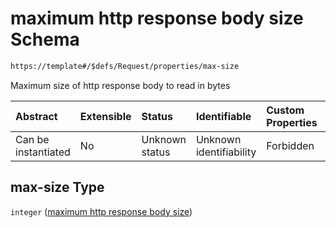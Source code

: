 # maximum http response body size Schema

```txt
https://template#/$defs/Request/properties/max-size
```

Maximum size of http response body to read in bytes

| Abstract            | Extensible | Status         | Identifiable            | Custom Properties | Additional Properties | Access Restrictions | Defined In                                                                             |
| :------------------ | :--------- | :------------- | :---------------------- | :---------------- | :-------------------- | :------------------ | :------------------------------------------------------------------------------------- |
| Can be instantiated | No         | Unknown status | Unknown identifiability | Forbidden         | Allowed               | none                | [nuclei-schema.schema.json\*](../out/nuclei-schema.schema.json "open original schema") |

## max-size Type

`integer` ([maximum http response body size](nuclei-schema-defs-request-properties-maximum-http-response-body-size))
